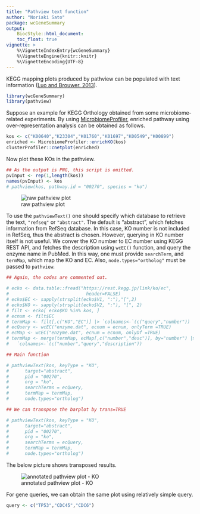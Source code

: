 ```yaml
---
title: "Pathview text function"
author: "Noriaki Sato"
package: wcGeneSummary
output: 
    BiocStyle::html_document:
    toc_float: true
vignette: >
    %\VignetteIndexEntry{wcGeneSummary}
    %\VignetteEngine{knitr::knitr}
    %\VignetteEncoding{UTF-8}  
---
```


KEGG mapping plots produced by pathview can be populated with text information ([Luo and Brouwer. 2013](https://academic.oup.com/bioinformatics/article/29/14/1830/232698])).

```r
library(wcGeneSummary)
library(pathview)
```

Suppose an example for KEGG Orthology obtained from some microbiome-related experiments.
By using [MicrobiomeProfiler](https://github.com/YuLab-SMU/MicrobiomeProfiler), enriched pathway using over-representation analysis can be obtained as follows.

```r
kos <- c("K00640","K23304","K01760","K01697","K00549","K00899")
enriched <- MicrobiomeProfiler::enrichKO(kos)
clusterProfiler::cnetplot(enriched)
```
Now plot these KOs in the pathview.

```r
## As the output is PNG, this script is omitted.
pvInput <- rep(1,length(kos))
names(pvInput) <- kos
# pathview(kos, pathway.id = "00270", species = "ko")
```
![raw pathview plot](https://github.com/noriakis/software/blob/main/images/ko00270.pathview.png?raw=true)

To use the `pathviewText()` one should specify which database to retrieve the text, `"refseq"` or `"abstract"`.
The default is "abstract", which fetches information from RefSeq database. In this case, KO number is not included in RefSeq, thus the abstract is chosen. However, querying in KO number itself is not useful. We conver the KO number to EC number using KEGG REST API, and fetches the description using `wcEC()` function, and query the enzyme name in PubMed. In this way, one must provide `searchTerm`, and `termMap`, which map the KO and EC. Also, `node.types="ortholog"` must be passed to `pathview`.

```r
## Again, the codes are commented out.

# ecko <- data.table::fread("https://rest.kegg.jp/link/ko/ec",
#                             header=FALSE)
# ecko$EC <- sapply(strsplit(ecko$V1, ":"),"[",2)
# ecko$KO <- sapply(strsplit(ecko$V2, ":"), "[", 2)
# filt <- ecko[ ecko$KO %in% kos, ]
# ecnum <- filt$EC
# termMap <- filt[,c("KO","EC")] |> `colnames<-`(c("query","number"))
# ecQuery <- wcEC("enzyme.dat", ecnum = ecnum, onlyTerm =TRUE)
# ecMap <- wcEC("enzyme.dat", ecnum = ecnum, onlyDf =TRUE)
# termMap <- merge(termMap, ecMap[,c("number","desc")], by="number") |>
#   `colnames<-`(c("number","query","description"))

## Main function

# pathviewText(kos, keyType = "KO",
#      target="abstract",
#      pid = "00270",
#      org = "ko", 
#      searchTerms = ecQuery,
#      termMap = termMap,
#      node.types="ortholog")

## We can transpose the barplot by trans=TRUE

# pathviewText(kos, keyType = "KO",
#      target="abstract",
#      pid = "00270",
#      org = "ko", 
#      searchTerms = ecQuery,
#      termMap = termMap,
#      node.types="ortholog")
```

The below picture shows transposed results.

![annotated pathview plot - KO](https://github.com/noriakis/software/blob/main/images/pathviewText.png?raw=true)

For gene queries, we can obtain the same plot using relatively simple query.

```r
query <- c("TP53","CDC45","CDC6")
```